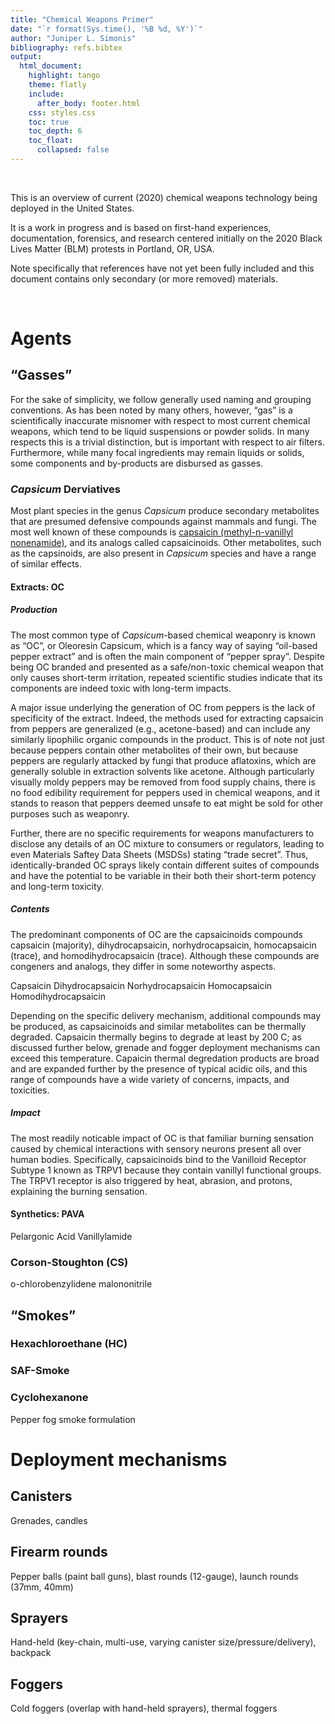 ```yaml
---
title: "Chemical Weapons Primer"
date: "`r format(Sys.time(), '%B %d, %Y')`"
author: "Juniper L. Simonis"
bibliography: refs.bibtex
output:
  html_document:
    highlight: tango
    theme: flatly 
    include:
      after_body: footer.html
    css: styles.css
    toc: true
    toc_depth: 6
    toc_float:
      collapsed: false
---
```


<br>

This is an overview of current (2020) chemical weapons technology being deployed in the United States.

It is a work in progress and is based on first-hand experiences, documentation, forensics, and research centered initially on the 2020 Black Lives Matter (BLM) protests in Portland, OR, USA.

Note specifically that references have not yet been fully included and this document contains only secondary (or more removed) materials.

<br>

# Agents

## "Gasses"

For the sake of simplicity, we follow generally used naming and grouping conventions.
As has been noted by many others, however, "gas" is a scientifically inaccurate misnomer with respect to most current chemical weapons, which tend to be liquid suspensions or powder solids. 
In many respects this is a trivial distinction, but is important with respect to air filters.
Furthermore, while many focal ingredients may remain liquids or solids, some components and by-products are disbursed as gasses.

### *Capsicum* Derviatives

Most plant species in the genus *Capsicum* produce secondary metabolites that are presumed defensive compounds against mammals and fungi. 
The most well known of these compounds is [capsaicin (methyl-n-vanillyl nonenamide)](https://pubchem.ncbi.nlm.nih.gov/compound/Capsaicin), and its analogs called capsaicinoids.
Other metabolites, such as the capsinoids, are also present in *Capsicum* species and have a range of similar effects.

#### Extracts: OC

##### Production

The most common type of *Capsicum*-based chemical weaponry is known as "OC", or Oleoresin Capsicum, which is a fancy way of saying "oil-based pepper extract" and is often the main component of "pepper spray".
Despite being OC branded and presented as a safe/non-toxic chemical weapon that only causes short-term irritation, repeated scientific studies indicate that its components are indeed toxic with long-term impacts.

A major issue underlying the generation of OC from peppers is the lack of specificity of the extract.
Indeed, the methods used for extracting capsaicin from peppers are generalized (e.g., acetone-based) and can include any similarly lipophilic organic compounds in the product.
This is of note not just because peppers contain other metabolites of their own, but because peppers are regularly attacked by fungi that produce aflatoxins, which are generally soluble in extraction solvents like acetone.
Although particularly visually moldy peppers may be removed from food supply chains, there is no food edibility requirement for peppers used in chemical weapons, and it stands to reason that peppers deemed unsafe to eat might be sold for other purposes such as weaponry.

Further, there are no specific requirements for weapons manufacturers to disclose any details of an OC mixture to consumers or regulators, leading to even Materials Saftey Data Sheets (MSDSs) stating "trade secret".
Thus, identically-branded OC sprays likely contain different suites of compounds and have the potential to be variable in their both their short-term potency and long-term toxicity.

##### Contents

The predominant components of OC are the capsaicinoids compounds capsaicin (majority), dihydrocapsaicin, norhydrocapsaicin, homocapsaicin (trace), and homodihydrocapsaicin (trace).
Although these compounds are congeners and analogs, they differ in some noteworthy aspects.

Capsaicin
Dihydrocapsaicin
Norhydrocapsaicin
Homocapsaicin
Homodihydrocapsaicin

Depending on the specific delivery mechanism, additional compounds may be produced, as capsaicinoids and similar metabolites can be thermally degraded.
Capsaicin thermally begins to degrade at least by 200 C; as discussed further below, grenade and fogger deployment mechanisms can exceed this temperature.
Capaicin thermal degredation products are broad and are expanded further by the presence of typical acidic oils, and this range of compounds have a wide variety of concerns, impacts, and toxicities.


##### Impact

The most readily noticable impact of OC is that familiar burning sensation caused by chemical interactions with sensory neurons present all over human bodies.
Specifically, capsaicinoids bind to the Vanilloid Receptor Subtype 1 known as TRPV1 because they contain vanillyl functional groups.
The TRPV1 receptor is also triggered by heat, abrasion, and protons, explaining the burning sensation.



#### Synthetics: PAVA

Pelargonic Acid Vanillylamide 

### Corson-Stoughton (CS)

o-chlorobenzylidene malononitrile



## "Smokes"

### Hexachloroethane (HC)

### SAF-Smoke 

### Cyclohexanone

Pepper fog smoke formulation 


# Deployment mechanisms

## Canisters

Grenades, candles

## Firearm rounds

Pepper balls (paint ball guns), blast rounds (12-gauge), launch rounds (37mm, 40mm)

## Sprayers

Hand-held (key-chain, multi-use, varying canister size/pressure/delivery), backpack

## Foggers

Cold foggers (overlap with hand-held sprayers), thermal foggers
